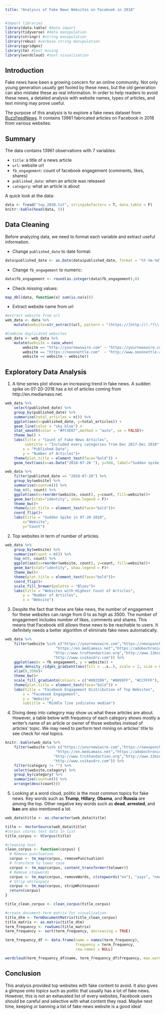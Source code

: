 ```yaml
---
title: "Analysis of Fake News Websites on Facebook in 2018"
---
```


```r
#Import libraries
library(data.table) #data import
library(tidyverse) #data manipulation
library(stringr) #string manipulation
library(rebus) #verbose string manipulation
library(ggridges)
library(tm) #text mining
library(wordcloud) #text visualization
```


## Introduction

Fake news have been a growing concern for an online community. Not only young generation usually get fooled by these news, but the old generation can also mistake these as real information. In order to help readers to avoid these news, a detailed analysis with website names, types of articles, and text mining may prove useful.

The purpose of this analysis is to explore a fake news dataset from [BuzzFeedNews](https://github.com/BuzzFeedNews/2018-12-fake-news-top-50). It contains 13961 fabricated articles on Facebook in 2018 from various websites. 

## Summary

The data contains 13961 observations with 7 variables:

- `title`: a title of a news article
- `url`: website url
- `fb_engagement`: count of facebook engagement (comments, likes, shares)
- `published_date`: when an article was released
- `category`: what an article is about

A quick look at the data:

```r
data <- fread("top_2018.txt", stringsAsFactors = T, data.table = F)
knitr::kable(head(data, 5))
```

## Data Cleaning

Before analyzing data, we need to format each variable and extract useful information. 

- Change `published_date` to date format:
```r
data$published_date <- as.Date(data$published_date, format = "%Y-%m-%d")
```

- Change `fb_engagement` to numeric:
```r
data$fb_engagement <- round(as.integer(data$fb_engagement),0)
```

- Check missing values:
```r
map_dbl(data, function(x) sum(is.na(x)))
```

- Extract website name from url
```r
#extract website from url
web_data <- data %>%
    mutate(website=str_extract(url, pattern = "(https://|http://).*?\\.(com|net|us|org|uk|co|fr|website)"))

#Combine duplicated websites
web_data <- web_data %>%
    mutate(website = case_when(
        website == "http://yournewswire.com" ~ "https://yournewswire.com",
        website == "https://neonnettle.com"  ~ "http://www.neonnettle.com",
        website == website ~ website))
```

## Exploratory Data Analysis

1. A time series plot shows an increasing trend in fake news. A sudden spike on 07-20-2018 has a lot of articles coming from http://en.mediamass.net. 
```r
web_data %>%
    select(published_date) %>%
    group_by(published_date) %>%
    summarise(total_articles = n()) %>%
    ggplot(aes(x=published_date, y=total_articles)) +
    geom_line(color = "sky blue") +
    stat_smooth(color = "#FC4E07",method = "auto", se = FALSE)+
    theme_bw() +
    labs(title = "Count of Fake News Articles",
         subtitle = "Included every categories from Dec 2017-Dec 2018",
        x = "Published Date",
        y = "Number of Articles")+
    theme(plot.title = element_text(face="bold")) +
    geom_text(aes(x=as.Date("2018-07-20	"), y=560, label="Sudden spike in count"))
```

```r
web_data %>%
    filter(published_date == "2018-07-20") %>%
    group_by(website) %>%
    summarise(count=n()) %>%
    top_n(9, count) %>%
    ggplot(aes(x=reorder(website, count), y=count, fill=website))+
    geom_bar(stat="identity", show.legend = F)+
    theme_bw()+
    theme(plot.title = element_text(face="bold"))+
    coord_flip()+
    labs(title = "Sudden Spike in 07-20-2018",
        x="Website",
        y="Count")
```

2. Top websites in term of number of articles.

```r
web_data %>%
    group_by(website) %>%
    summarise(count = n()) %>%
    top_n(9, count) %>%
    ggplot(aes(x=reorder(website, count), y=count, fill=website))+
    geom_bar(stat="identity", show.legend = F)+
    theme_bw()+
    theme(plot.title = element_text(face="bold"))+
    coord_flip()+
    scale_fill_brewer(palette = "Blues")+
    labs(title = "Websites with Highest Count of Articles",
        y = "Number of Articles",
        x = "Website")
```

3. Despite the fact that these are fake news, the number of engagement for these websites can range from 0 to as high as 3500. The number of engagement includes number of likes, comments and shares. This means that Facebook still allows these news to be reachable to users. It definitely needs a better algorithm of eliminate fake news automatically. 

```r
web_data %>%
    filter(website %in% c("https://yournewswire.com","https://newspunch.com","http://www.neonnettle.com",
                       "https://en.mediamass.net","https://adobochronicles.com",
                      "http://www.truthandaction.org","http://www.12minutos.com","https://uokhun.uk",
                      "http://www.cvikasdrv.com")) %>%
    ggplot(aes(x = fb_engagement, y = website)) +
    geom_density_ridges_gradient(aes(fill = ..x..), scale = 2, size = 0.1, quantile_lines = TRUE, quantiles = 2) +
    xlim(0,3500)+
    theme_bw()+
    scale_fill_gradientn(colours = c("#003399", "#0099FF", "#CCFFFF"), name="Facebook Engagement") +
    theme(plot.title = element_text(face="bold")) +
    labs(title = "Facebook Engagement Distribution of Top Websites",
        x = "Facebook Engagement",
        y = "Website",
        subtitle = "Middle line indicates median")

```

4. Diving deep into category may show us what these articles are about. However, a table below with frequency of each category shows mostly a writer's name of an article or owner of those websites instead of articles' topic. We may need to perform text mining on articles' title to see check for real topics.

```r
knitr::kable(web_data %>%
    filter(website %in% c("https://yournewswire.com","https://newspunch.com","http://www.neonnettle.com",
                       "https://en.mediamass.net","https://adobochronicles.com",
                      "http://www.truthandaction.org","http://www.12minutos.com","https://uokhun.uk",
                      "http://www.cvikasdrv.com")) %>%
    filter(category != "") %>%
    select(website,category) %>%
    group_by(category) %>%
    summarise(count=n()) %>%
    arrange(desc(count)))
```

5. Looking at a word cloud, politic is the most common topics for fake news. Key words such as **Trump**, **Hillary**, **Obama**, and **Russia** are among the top. Other negative key words such as **dead**, **arrested**, and **ban** are also mentioned a lot. 

```r
web_data$title <- as.character(web_data$title)

title <- VectorSource(web_data$title)
#corpus stores text data in list
title_corpus <- VCorpus(title)

#cleaning text
clean_corpus <- function(corpus) {
  # Remove punctuation
  corpus <- tm_map(corpus, removePunctuation)
  # Transform to lower case
  corpus <- tm_map(corpus, content_transformer(tolower))
  # Remove stopwords
  corpus <- tm_map(corpus, removeWords, c(stopwords("en"), "says", "new", "news"))
  # Strip whitespace
  corpus <- tm_map(corpus, stripWhitespace)
  return(corpus)
}

title_clean_corpus <- clean_corpus(title_corpus)

#create document-term matrix for visualization
title_dtm <- TermDocumentMatrix(title_clean_corpus)
title_matrix <- as.matrix(title_dtm)
term_frequency <- rowSums(title_matrix)
term_frequency <- sort(term_frequency, decreasing = TRUE)

term_frequency_df <- data.frame(name = names(term_frequency),
                                frequency = term_frequency,
                                row.names = NULL)
```

```r
wordcloud(term_frequency_df$name, term_frequency_df$frequency, max.words = 100, random.order = FALSE, random.color = FALSE, colors= c("skyblue","skyblue1","skyblue2","skyblue3", "skyblue4"))
```

## Conclusion

This analysis provided top websites with fake content to avoid. It also gives a glimpse onto topics such as politic that usually has a lot of fake news. However, this is not an exhausted list of every websites, Facebook users should be careful and selective with what content they read. Maybe next time, keeping or banning a list of fake news website is a good idea!